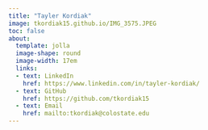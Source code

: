 ```yaml
---
title: "Tayler Kordiak"
image: tkordiak15.github.io/IMG_3575.JPEG
toc: false
about: 
  template: jolla
  image-shape: round
  image-width: 17em
  links: 
  - text: LinkedIn
    href: https://www.linkedin.com/in/tayler-kordiak/
  - text: GitHub
    href: https://github.com/tkordiak15
  - text: Email
    href: mailto:tkordiak@colostate.edu
---
```

